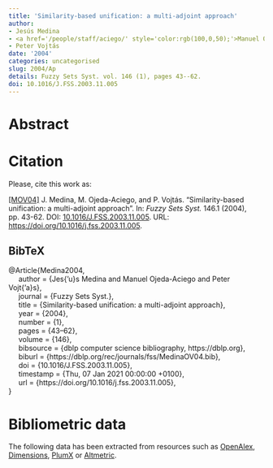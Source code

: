 ```yaml
---
title: 'Similarity-based unification: a multi-adjoint approach'
author:
- Jesús Medina
- <a href='/people/staff/aciego/' style='color:rgb(100,0,50);'>Manuel Ojeda-Aciego</a>
- Peter Vojtás
date: '2004'
categories: uncategorised
slug: 2004/Ap
details: Fuzzy Sets Syst. vol. 146 (1), pages 43--62.
doi: 10.1016/J.FSS.2003.11.005
---
```




# Abstract










# Citation
Please, cite this work as:


<a name=bib-Medina2004></a>[[MOV04]](#cite-Medina2004) J. Medina, M. Ojeda-Aciego, and P. Vojtás. “Similarity-based unification: a multi-adjoint approach”. In: _Fuzzy Sets Syst._ 146.1 (2004), pp. 43-62. DOI: [10.1016/J.FSS.2003.11.005](https://doi.org/10.1016%2FJ.FSS.2003.11.005). URL: [https://doi.org/10.1016/j.fss.2003.11.005](https://doi.org/10.1016/j.fss.2003.11.005).

::: {.callout-note appearance="minimal" collapse=true}

## BibTeX

@Article{Medina2004,<br>&nbsp;&nbsp;&nbsp;&nbsp;  author = {Jes{\a'u}s Medina and Manuel Ojeda-Aciego and Peter Vojt{\a'a}s},<br>&nbsp;&nbsp;&nbsp;&nbsp;  journal = {Fuzzy Sets Syst.},<br>&nbsp;&nbsp;&nbsp;&nbsp;  title = {Similarity-based unification: a multi-adjoint approach},<br>&nbsp;&nbsp;&nbsp;&nbsp;  year = {2004},<br>&nbsp;&nbsp;&nbsp;&nbsp;  number = {1},<br>&nbsp;&nbsp;&nbsp;&nbsp;  pages = {43--62},<br>&nbsp;&nbsp;&nbsp;&nbsp;  volume = {146},<br>&nbsp;&nbsp;&nbsp;&nbsp;  bibsource = {dblp computer science bibliography, https://dblp.org},<br>&nbsp;&nbsp;&nbsp;&nbsp;  biburl = {https://dblp.org/rec/journals/fss/MedinaOV04.bib},<br>&nbsp;&nbsp;&nbsp;&nbsp;  doi = {10.1016/J.FSS.2003.11.005},<br>&nbsp;&nbsp;&nbsp;&nbsp;  timestamp = {Thu, 07 Jan 2021 00:00:00 +0100},<br>&nbsp;&nbsp;&nbsp;&nbsp;  url = {https://doi.org/10.1016/j.fss.2003.11.005},<br>}

:::



# Bibliometric data


The following data has been extracted from resources such as [OpenAlex](https://openalex.org/), [Dimensions](https://app.dimensions.ai/), [PlumX](https://www.elsevier.com/insights/metrics/plumx) or [Altmetric](https://www.altmetric.com/).

<div style="display: flex; justify-content: center; align-items: center; height: 100%;">
<span class="__dimensions_badge_embed__" data-doi="10.1016/J.FSS.2003.11.005" data-legend="always"></span></div><script async src="https://badge.dimensions.ai/badge.js" charset="utf-8"></script>

<div style="display: flex; justify-content: center; align-items: center; height: 100%;">
<a href="https://plu.mx/plum/a/?doi=10.1016/J.FSS.2003.11.005" class="plumx-details" data-site="plum" data-hide-when-empty="true">Similarity-based unification: a multi-adjoint approach</a></div>

<div style="display: flex; justify-content: center; align-items: center; height: 100%;">
<script type="text/javascript" src="https://d1bxh8uas1mnw7.cloudfront.net/assets/embed.js"></script><div data-badge-type="medium-donut" class="altmetric-embed" data-badge-details="right" data-doi="10.1016/J.FSS.2003.11.005"></div></div>


## Cites

The following graph plots the number of cites received by this work from its publication, on a yearly basis.

```r
#| echo: false
#| results: asis
#| warning: false
#| message: false
source(here::here('scripts', 'manage_publications.R'))
df <- readRDS('citation_history.rds')
plot_citation_history(df)
```



## Papers citing this work

The following is a non-exhaustive list of papers that cite this work:


<a name=bib-Antoni_2014></a>[[1]](#cite-Antoni_2014) L. Antoni, S. Krajči, O. Krídlo, et al. “On heterogeneous formal contexts”. In: _Fuzzy Sets and Systems_ 234 (Jan. 2014), p. 22–33. ISSN: 0165-0114. DOI: [10.1016/j.fss.2013.04.008](https://doi.org/10.1016%2Fj.fss.2013.04.008). URL: [http://dx.doi.org/10.1016/j.fss.2013.04.008](http://dx.doi.org/10.1016/j.fss.2013.04.008).

<a name=bib-Cornejo_2017></a>[[2]](#cite-Cornejo_2017) M. E. Cornejo, J. C. Díaz-Moreno, and J. Medina. “Multi-adjoint Relation Equations: A Decision Support System for Fuzzy Logic: MULTI-ADJOINT RELATION EQUATIONS”. In: _International Journal of Intelligent Systems_ 32.8 (Mar. 2017), p. 778–800. ISSN: 0884-8173. DOI: [10.1002/int.21889](https://doi.org/10.1002%2Fint.21889). URL: [http://dx.doi.org/10.1002/int.21889](http://dx.doi.org/10.1002/int.21889).

<a name=bib-Cornejo_2021></a>[[3]](#cite-Cornejo_2021) M. E. Cornejo, J. Medina, and E. Ramírez-Poussa. “Algebraic structure and characterization of adjoint triples”. In: _Fuzzy Sets and Systems_ 425 (Nov. 2021), p. 117–139. ISSN: 0165-0114. DOI: [10.1016/j.fss.2021.02.002](https://doi.org/10.1016%2Fj.fss.2021.02.002). URL: [http://dx.doi.org/10.1016/j.fss.2021.02.002](http://dx.doi.org/10.1016/j.fss.2021.02.002).

<a name=bib-Cornejo_2015></a>[[4]](#cite-Cornejo_2015) M. E. Cornejo, J. Medina, and E. Ramírez-Poussa. “Multi-adjoint algebras versus non-commutative residuated structures”. In: _International Journal of Approximate Reasoning_ 66 (Nov. 2015), p. 119–138. ISSN: 0888-613X. DOI: [10.1016/j.ijar.2015.08.003](https://doi.org/10.1016%2Fj.ijar.2015.08.003). URL: [http://dx.doi.org/10.1016/j.ijar.2015.08.003](http://dx.doi.org/10.1016/j.ijar.2015.08.003).

<a name=bib-Eugenia_Cornejo_2013></a>[[5]](#cite-Eugenia_Cornejo_2013) M. Eugenia Cornejo, J. Medina, and E. Ramírez. “A comparative study of adjoint triples”. In: _Fuzzy Sets and Systems_ 211 (Jan. 2013), p. 1–14. ISSN: 0165-0114. DOI: [10.1016/j.fss.2012.05.004](https://doi.org/10.1016%2Fj.fss.2012.05.004). URL: [http://dx.doi.org/10.1016/j.fss.2012.05.004](http://dx.doi.org/10.1016/j.fss.2012.05.004).

<a name=bib-Juli_n_Iranzo_2015></a>[[6]](#cite-Juli_n_Iranzo_2015) P. Julián-Iranzo, G. Moreno, J. Penabad, et al. “A Fuzzy Logic Programming Environment for Managing Similarity and Truth Degrees”. In: _Electronic Proceedings in Theoretical Computer Science_ 173 (Jan. 2015), p. 71–86. ISSN: 2075-2180. DOI: [10.4204/eptcs.173.6](https://doi.org/10.4204%2Feptcs.173.6). URL: [http://dx.doi.org/10.4204/eptcs.173.6](http://dx.doi.org/10.4204/eptcs.173.6).

<a name=bib-Juli_n_Iranzo_2017></a>[[7]](#cite-Juli_n_Iranzo_2017) P. Julián-Iranzo and C. Rubio-Manzano. “A sound and complete semantics for a similarity-based logic programming language”. In: _Fuzzy Sets and Systems_ 317 (Jun. 2017), p. 1–26. ISSN: 0165-0114. DOI: [10.1016/j.fss.2016.12.016](https://doi.org/10.1016%2Fj.fss.2016.12.016). URL: [http://dx.doi.org/10.1016/j.fss.2016.12.016](http://dx.doi.org/10.1016/j.fss.2016.12.016).

<a name=bib-Juli_n_Iranzo_20151></a>[[8]](#cite-Juli_n_Iranzo_20151) P. Julián-Iranzo and C. Rubio-Manzano. “Proximity-based unification theory”. In: _Fuzzy Sets and Systems_ 262 (Mar. 2015), p. 21–43. ISSN: 0165-0114. DOI: [10.1016/j.fss.2014.07.006](https://doi.org/10.1016%2Fj.fss.2014.07.006). URL: [http://dx.doi.org/10.1016/j.fss.2014.07.006](http://dx.doi.org/10.1016/j.fss.2014.07.006).

<a name=bib-Juli_n_Iranzo_2009></a>[[9]](#cite-Juli_n_Iranzo_2009) P. Julián-Iranzo, C. Rubio-Manzano, and J. Gallardo-Casero. “Bousi~Prolog: a Prolog Extension Language for Flexible Query Answering”. In: _Electronic Notes in Theoretical Computer Science_ 248 (Aug. 2009), p. 131–147. ISSN: 1571-0661. DOI: [10.1016/j.entcs.2009.07.064](https://doi.org/10.1016%2Fj.entcs.2009.07.064). URL: [http://dx.doi.org/10.1016/j.entcs.2009.07.064](http://dx.doi.org/10.1016/j.entcs.2009.07.064).

<a name=bib-Juli_n_2005></a>[[10]](#cite-Juli_n_2005) P. Julián, G. Moreno, and J. Penabad. “On fuzzy unfolding: A multi-adjoint approach”. In: _Fuzzy Sets and Systems_ 154.1 (Aug. 2005), p. 16–33. ISSN: 0165-0114. DOI: [10.1016/j.fss.2005.03.013](https://doi.org/10.1016%2Fj.fss.2005.03.013). URL: [http://dx.doi.org/10.1016/j.fss.2005.03.013](http://dx.doi.org/10.1016/j.fss.2005.03.013).

<a name=bib-Konecny_2014></a>[[11]](#cite-Konecny_2014) J. Konecny, J. Medina, and M. Ojeda-Aciego. “Multi-adjoint concept lattices with heterogeneous conjunctors and hedges”. In: _Annals of Mathematics and Artificial Intelligence_ 72.1–2 (Mar. 2014), p. 73–89. ISSN: 1573-7470. DOI: [10.1007/s10472-014-9405-y](https://doi.org/10.1007%2Fs10472-014-9405-y). URL: [http://dx.doi.org/10.1007/s10472-014-9405-y](http://dx.doi.org/10.1007/s10472-014-9405-y).

<a name=bib-LE_2009></a>[[12]](#cite-LE_2009) V. H. LE, F. LIU, and D. K. TRAN. “Fuzzy linguistic logic programming and its applications”. In: _Theory and Practice of Logic Programming_ 9.3 (May. 2009), p. 309–341. ISSN: 1475-3081. DOI: [10.1017/s1471068409003779](https://doi.org/10.1017%2Fs1471068409003779). URL: [http://dx.doi.org/10.1017/s1471068409003779](http://dx.doi.org/10.1017/s1471068409003779).

<a name=bib-Madrid_2011></a>[[13]](#cite-Madrid_2011) N. Madrid and M. Ojeda-Aciego. “Measuring Inconsistency in Fuzzy Answer Set Semantics”. In: _IEEE Transactions on Fuzzy Systems_ 19.4 (Aug. 2011), p. 605–622. ISSN: 1941-0034. DOI: [10.1109/tfuzz.2011.2114669](https://doi.org/10.1109%2Ftfuzz.2011.2114669). URL: [http://dx.doi.org/10.1109/tfuzz.2011.2114669](http://dx.doi.org/10.1109/tfuzz.2011.2114669).

<a name=bib-Madrid_2008></a>[[14]](#cite-Madrid_2008) N. Madrid and M. Ojeda-Aciego. “Towards a Fuzzy Answer Set Semantics for Residuated Logic Programs”. In: _2008 IEEE/WIC/ACM International Conference on Web Intelligence and Intelligent Agent Technology_. IEEE, Dec. 2008, p. 260–264. DOI: [10.1109/wiiat.2008.357](https://doi.org/10.1109%2Fwiiat.2008.357). URL: [http://dx.doi.org/10.1109/wiiat.2008.357](http://dx.doi.org/10.1109/wiiat.2008.357).

<a name=bib-Medina_2012></a>[[15]](#cite-Medina_2012) J. Medina. “Multi-adjoint property-oriented and object-oriented concept lattices”. In: _Information Sciences_ 190 (May. 2012), p. 95–106. ISSN: 0020-0255. DOI: [10.1016/j.ins.2011.11.016](https://doi.org/10.1016%2Fj.ins.2011.11.016). URL: [http://dx.doi.org/10.1016/j.ins.2011.11.016](http://dx.doi.org/10.1016/j.ins.2011.11.016).

<a name=bib-Medina_2013></a>[[16]](#cite-Medina_2013) J. Medina and M. Ojeda-Aciego. “Dual multi-adjoint concept lattices”. In: _Information Sciences_ 225 (Mar. 2013), p. 47–54. ISSN: 0020-0255. DOI: [10.1016/j.ins.2012.10.030](https://doi.org/10.1016%2Fj.ins.2012.10.030). URL: [http://dx.doi.org/10.1016/j.ins.2012.10.030](http://dx.doi.org/10.1016/j.ins.2012.10.030).

<a name=bib-Medina_2010></a>[[17]](#cite-Medina_2010) J. Medina and M. Ojeda-Aciego. “Multi-adjoint t-concept lattices”. In: _Information Sciences_ 180.5 (Mar. 2010), p. 712–725. ISSN: 0020-0255. DOI: [10.1016/j.ins.2009.11.018](https://doi.org/10.1016%2Fj.ins.2009.11.018). URL: [http://dx.doi.org/10.1016/j.ins.2009.11.018](http://dx.doi.org/10.1016/j.ins.2009.11.018).

<a name=bib-Medina_2009></a>[[18]](#cite-Medina_2009) J. Medina, M. Ojeda-Aciego, and J. Ruiz-Calviño. “Formal concept analysis via multi-adjoint concept lattices”. In: _Fuzzy Sets and Systems_ 160.2 (Jan. 2009), p. 130–144. ISSN: 0165-0114. DOI: [10.1016/j.fss.2008.05.004](https://doi.org/10.1016%2Fj.fss.2008.05.004). URL: [http://dx.doi.org/10.1016/j.fss.2008.05.004](http://dx.doi.org/10.1016/j.fss.2008.05.004).

<a name=bib-Medina_2024></a>[[19]](#cite-Medina_2024) J. Medina and J. A. Torné-Zambrano. “Preference in Multi-adjoint Logic Programming Based on Ordered Adjoint Pairs”. In: _Computational Intelligence and Mathematics for Tackling Complex Problems 5_. Springer Nature Switzerland, 2024, p. 93–99. ISBN: 9783031469794. DOI: [10.1007/978-3-031-46979-4_13](https://doi.org/10.1007%2F978-3-031-46979-4_13). URL: [http://dx.doi.org/10.1007/978-3-031-46979-4_13](http://dx.doi.org/10.1007/978-3-031-46979-4_13).

<a name=bib-Morcillo_2008></a>[[20]](#cite-Morcillo_2008) P. J. Morcillo and G. Moreno. “Programming with Fuzzy Logic Rules by Using the FLOPER Tool”. In: _Rule Representation, Interchange and Reasoning on the Web_. Springer Berlin Heidelberg, 2008, p. 119–126. ISBN: 9783540888086. DOI: [10.1007/978-3-540-88808-6_14](https://doi.org/10.1007%2F978-3-540-88808-6_14). URL: [http://dx.doi.org/10.1007/978-3-540-88808-6_14](http://dx.doi.org/10.1007/978-3-540-88808-6_14).

<a name=bib-Morcillo_2010></a>[[21]](#cite-Morcillo_2010) P. J. Morcillo, G. Moreno, J. Penabad, et al. “A Practical Management of Fuzzy Truth-Degrees Using FLOPER”. In: _Semantic Web Rules_. Springer Berlin Heidelberg, 2010, p. 20–34. ISBN: 9783642162893. DOI: [10.1007/978-3-642-16289-3_4](https://doi.org/10.1007%2F978-3-642-16289-3_4). URL: [http://dx.doi.org/10.1007/978-3-642-16289-3_4](http://dx.doi.org/10.1007/978-3-642-16289-3_4).

<a name=bib-Moreno_2014></a>[[22]](#cite-Moreno_2014) G. Moreno and C. Vázquez. “Fuzzy Logic Programming in Action with &amp;lt;i&amp;gt;FLOPER&amp;lt;/i&amp;gt;”. In: _Journal of Software Engineering and Applications_ 07.04 (2014), p. 273–298. ISSN: 1945-3124. DOI: [10.4236/jsea.2014.74028](https://doi.org/10.4236%2Fjsea.2014.74028). URL: [http://dx.doi.org/10.4236/jsea.2014.74028](http://dx.doi.org/10.4236/jsea.2014.74028).

<a name=bib-Munoz_Hernandez_2011></a>[[23]](#cite-Munoz_Hernandez_2011) S. Munoz-Hernandez, V. Pablos-Ceruelo, and H. Strass. “RFuzzy: Syntax, semantics and implementation details of a simple and expressive fuzzy tool over Prolog”. In: _Information Sciences_ 181.10 (May. 2011), p. 1951–1970. ISSN: 0020-0255. DOI: [10.1016/j.ins.2010.07.033](https://doi.org/10.1016%2Fj.ins.2010.07.033). URL: [http://dx.doi.org/10.1016/j.ins.2010.07.033](http://dx.doi.org/10.1016/j.ins.2010.07.033).

<a name=bib-Schockaert_2013></a>[[24]](#cite-Schockaert_2013) S. Schockaert and H. Prade. “Interpolative and extrapolative reasoning in propositional theories using qualitative knowledge about conceptual spaces”. In: _Artificial Intelligence_ 202 (Sep. 2013), p. 86–131. ISSN: 0004-3702. DOI: [10.1016/j.artint.2013.07.001](https://doi.org/10.1016%2Fj.artint.2013.07.001). URL: [http://dx.doi.org/10.1016/j.artint.2013.07.001](http://dx.doi.org/10.1016/j.artint.2013.07.001).

<a name=bib-Straccia_2008></a>[[25]](#cite-Straccia_2008) U. Straccia. “Managing Uncertainty and Vagueness in Description Logics, Logic Programs and Description Logic Programs”. In: _Reasoning Web_. Springer Berlin Heidelberg, 2008, p. 54–103. ISBN: 9783540856580. DOI: [10.1007/978-3-540-85658-0_2](https://doi.org/10.1007%2F978-3-540-85658-0_2). URL: [http://dx.doi.org/10.1007/978-3-540-85658-0_2](http://dx.doi.org/10.1007/978-3-540-85658-0_2).

